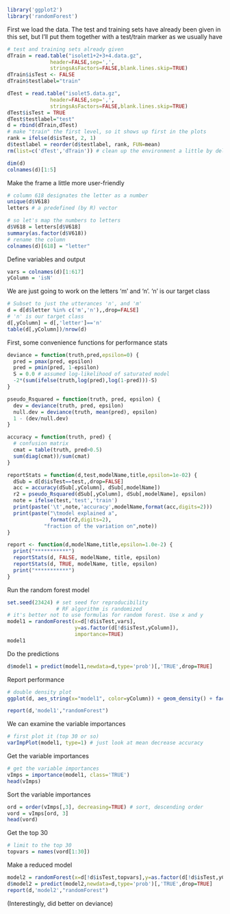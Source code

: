 ```r
library('ggplot2')
library('randomForest')
```

First we load the data. The test and training sets have already been given in this
set, but I'll put them together with a test/train marker as we usually have
```r
# test and training sets already given
dTrain = read.table("isolet1+2+3+4.data.gz",
              header=FALSE,sep=',',
              stringsAsFactors=FALSE,blank.lines.skip=TRUE)
dTrain$isTest <- FALSE
dTrain$testlabel="train"

dTest = read.table("isolet5.data.gz",
              header=FALSE,sep=',',
              stringsAsFactors=FALSE,blank.lines.skip=TRUE)
dTest$isTest = TRUE
dTest$testlabel="test"
d = rbind(dTrain,dTest) 
# make "train" the first level, so it shows up first in the plots
rank = ifelse(d$isTest, 2, 1)
d$testlabel = reorder(d$testlabel, rank, FUN=mean)
rm(list=c('dTest','dTrain')) # clean up the environment a little by deleting the smaller sets

dim(d)
colnames(d)[1:5]
```

Make the frame a little more user-friendly
```r
# column 618 designates the letter as a number
unique(d$V618)
letters # a predefined (by R) vector
```

```r
# so let's map the numbers to letters
d$V618 = letters[d$V618]
summary(as.factor(d$V618))
# rename the column
colnames(d)[618] = "letter"
```


Define variables and output
```r
vars = colnames(d)[1:617]
yColumn = 'isN'
```

We are just going to work on the letters 'm' and 'n'.
'n' is our target class
```r
# Subset to just the utterances 'n', and 'm'
d = d[d$letter %in% c('m','n'),,drop=FALSE]
# 'n' is our target class
d[,yColumn] = d[,'letter']=='n'
table(d[,yColumn])/nrow(d)
```

First, some convenience functions for performance stats
```r
deviance = function(truth,pred,epsilon=0) {
  pred = pmax(pred, epsilon)
  pred = pmin(pred, 1-epsilon)
  S = 0.0 # assumed log-likelihood of saturated model
  -2*(sum(ifelse(truth,log(pred),log(1-pred)))-S)
}

pseudo_Rsquared = function(truth, pred, epsilon) {
  dev = deviance(truth, pred, epsilon)
  null.dev = deviance(truth, mean(pred), epsilon)
  1 - (dev/null.dev)
}

accuracy = function(truth, pred) {
  # confusion matrix
  cmat = table(truth, pred>0.5)
  sum(diag(cmat))/sum(cmat)
}

reportStats = function(d,test,modelName,title,epsilon=1e-02) {
  dSub = d[d$isTest==test,,drop=FALSE]
  acc = accuracy(dSub[,yColumn], dSub[,modelName])
  r2 = pseudo_Rsquared(dSub[,yColumn], dSub[,modelName], epsilon)
  note = ifelse(test,'test','train')
  print(paste('\t',note,'accuracy',modelName,format(acc,digits=2)))
  print(paste("\tmodel explained a",
              format(r2,digits=2),
            "fraction of the variation on",note))  
}

report <- function(d,modelName,title,epsilon=1.0e-2) {
  print("***********")
  reportStats(d, FALSE, modelName, title, epsilon)
  reportStats(d, TRUE, modelName, title, epsilon)
  print("***********")
}
```

Run the random forest model
```r
set.seed(23424) # set seed for reproducibility 
                # RF algorithm is randomized
# it's better not to use formulas for random forest. Use x and y
model1 = randomForest(x=d[!d$isTest,vars],
                      y=as.factor(d[!d$isTest,yColumn]),
                      importance=TRUE)
model1
```

Do the predictions 
```r
d$model1 = predict(model1,newdata=d,type='prob')[,'TRUE',drop=TRUE]
```

Report performance
```r
# double density plot
ggplot(d, aes_string(x="model1", color=yColumn)) + geom_density() + facet_wrap(~testlabel, ncol=1)

report(d,'model1',"randomForest")
```

We can examine the variable importances
```r
# first plot it (top 30 or so)
varImpPlot(model1, type=1) # just look at mean decrease accuracy
```

Get the variable importances
```r
# get the variable importances
vImps = importance(model1, class='TRUE')
head(vImps)
```

Sort the variable importances
```r
ord = order(vImps[,3], decreasing=TRUE) # sort, descending order
vord = vImps[ord, 3]
head(vord)
```

Get the top 30
```r
# limit to the top 30
topvars = names(vord[1:30])
```

Make a reduced model
```r
model2 = randomForest(x=d[!d$isTest,topvars],y=as.factor(d[!d$isTest,yColumn]))
d$model2 = predict(model2,newdata=d,type='prob')[,'TRUE',drop=TRUE]                      
report(d,'model2',"randomForest")
```

(Interestingly, did better on deviance)

